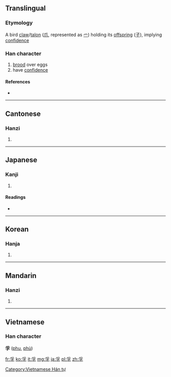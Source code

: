 {{also|孵}}
==Translingual==
===Etymology===
A bird [[claw]]/[[talon]] ([[爪]], represented as [[爫]]) holding its [[offspring]] ([[子]]), implying [[confidence]]

===Han character===
{{Han char|rn=39|rad=子|as=04|sn=7|four=2040<sub>7</sub>|canj=月弓木 (BND)}}

# [[brood]] over eggs
# have [[confidence]]

====References====
* {{Han ref|kx=0278.060|dkj=06948|dj=0545.130|hdz=21012.060|uh=5B5A|ud=23386|bh=A7B7|bd=42935}}

----

==Cantonese==

===Hanzi===
{{yue-hanzi|jyut=|y=fu1}}

# {{defn|Cantonese|sort=子04}}

----

==Japanese==

===Kanji===
{{ja-kanji|grade=|rs=子04}}

# {{defn|Japanese|sort=子04}}

====Readings====
* {{ja-readings|on=[[ふ]] (fu)|kun=[[たまご]] (tamago), [[はぐくむ]] (hagukumu)}}

----

==Korean==

===Hanja===
{{ko-hanja|hangeul=부|rv=bu|mr=pu}}

# {{defn|Korean|sort=子04}}

----

==Mandarin==

===Hanzi===
{{cmn-hanzi|pin=[[fū]] ([[fu1]]), [[fú]] ([[fu2]])|wg=fu<sup>1</sup>, fu<sup>2</sup>}}
#{{defn|Mandarin|sort=子04}}

----

==Vietnamese==
===Han character===
'''孚''' ([[phu]], [[phù]])

[[Category:Vietnamese Hán tự]]

[[fr:孚]]
[[ko:孚]]
[[it:孚]]
[[mg:孚]]
[[ja:孚]]
[[pl:孚]]
[[zh:孚]]
